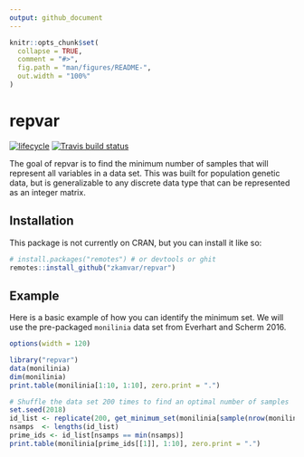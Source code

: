 ```yaml
---
output: github_document
---
```


<!-- README.md is generated from README.Rmd. Please edit that file -->

```r
knitr::opts_chunk$set(
  collapse = TRUE,
  comment = "#>",
  fig.path = "man/figures/README-",
  out.width = "100%"
)
```
# repvar

[![lifecycle](https://img.shields.io/badge/lifecycle-experimental-orange.svg)](https://www.tidyverse.org/lifecycle/#experimental)
[![Travis build status](https://travis-ci.org/zkamvar/repvar.svg?branch=master)](https://travis-ci.org/zkamvar/repvar)

The goal of repvar is to find the minimum number of samples that will represent
all variables in a data set. This was built for population genetic data, but is
generalizable to any discrete data type that can be represented as an integer
matrix. 

## Installation

This package is not currently on CRAN, but you can install it like so:

```r
# install.packages("remotes") # or devtools or ghit
remotes::install_github("zkamvar/repvar")
```


## Example

Here is a basic example of how you can identify the minimum set. We will use the
pre-packaged `monilinia` data set from Everhart and Scherm 2016.

```r
options(width = 120)

library("repvar")
data(monilinia)
dim(monilinia)
print.table(monilinia[1:10, 1:10], zero.print = ".")

# Shuffle the data set 200 times to find an optimal number of samples
set.seed(2018)
id_list <- replicate(200, get_minimum_set(monilinia[sample(nrow(monilinia)), ]))
nsamps  <- lengths(id_list)
prime_ids <- id_list[nsamps == min(nsamps)]
print.table(monilinia[prime_ids[[1]], 1:10], zero.print = ".")
```

